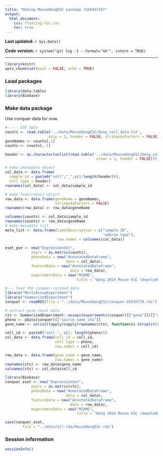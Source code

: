 ```yaml
---
title: "Making MouseDengESC package (GSE45719)"
output:
  html_document:
    css: floating-toc.css
    toc: true
---
```


**Last updated:** `r Sys.Date()`

**Code version:** `r system("git log -1 --format='%H'", intern = TRUE)`

---

```r
library(knitr)
opts_chunk$set(eval = FALSE, echo = TRUE)
```


### Load packages

```r
library(data.table)
library(Biobase)
```


### Make data package

Use conquer data for now.

```r
#----- GSE data 
counts <- read.table('../data/MouseDengESC/Deng_cell_data.txt', 
                    skip = 2, header = FALSE, stringsAsFactors = FALSE)
geneNames <- counts[,1]
counts <- counts[,-1]

header <- as.character(unlist(read.table('../data/MouseDengESC/Deng_cell_data.txt',
                                          nrows = 1, header = FALSE)))

# make phenoData object
col_data <- data.frame(
  sample_id = paste0("cell","_",c(1:length(header))),
  cell_type = header)
rownames(col_data) <- col_data$sample_id

# make featureData object
row_data <- data.frame(geneName = geneNames,
                       stringsAsFactors = FALSE)
rownames(row_data) <- row_data$geneName

colnames(counts) <- col_data$sample_id
rownames(counts) <- row_data$geneName
# make metadata list
meta_list <- data.frame(labelDescription = c("sample ID",
                                             "embryo type"),
                        row.names = colnames(col_data))

eset_gse <- new("ExpressionSet",
            exprs = as.matrix(counts),
            phenoData = new("AnnotatedDataFrame",
                            data = col_data),
            featureData = new("AnnotatedDataFrame",
                              data = row_data),
            experimentData = new("MIAME",
                                 title = "Deng 2014 Mouse ESC (downloded from GEO)"))

#--- load the conquer-curated data
library("MultiAssayExperiment")
library("SummarizedExperiment")
conquer <- readRDS(file = "../data/MouseDengESC/conquer-GSE45719.rds")

# extract gene-level data
cts <- SummarizedExperiment::assays(experiments(conquer)[["gene"]])[["count"]]
pheno <- pData(conquer)[["source_name_ch1"]]
gene_name <- unlist(lapply(sapply(rownames(cts), function(x) strsplit(x, ".", fixed = TRUE)), "[[", 1))

cell_id <- paste0("cell.", c(1: length(pheno)))
col_data <- data.frame(cell_id = cell_id,
                       cell_type = pheno, 
                       row.names = cell_id)

row_data <- data.frame(gene_name = gene_name,
                       row.names = gene_name)
rownames(cts) <- row_data$gene_name
colnames(cts) <- col_data$cell_id

library(Biobase)
conquer_eset <- new("ExpressionSet",
            exprs = as.matrix(cts),
            phenoData = new("AnnotatedDataFrame",
                            data = col_data),
            featureData = new("AnnotatedDataFrame",
                              data = row_data),
            experimentData = new("MIAME",
                                 title = "Deng 2014 Mouse ESC (downloded from Conquer)"))

save(conquer_eset, 
        file = "../data/all-rda/MouseDengESC.rda")
```



### Session information

```r
sessionInfo()
```

